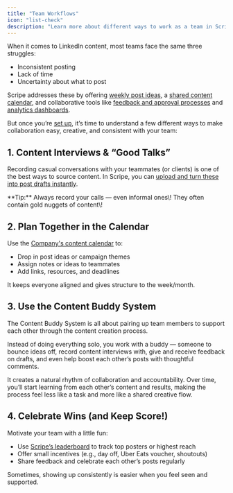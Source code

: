 ```yaml
---
title: "Team Workflows"
icon: "list-check"
description: "Learn more about different ways to work as a team in Scripe."
---
```


When it comes to LinkedIn content, most teams face the same three struggles: 

- Inconsistent posting
- Lack of time
- Uncertainty about what to post

Scripe addresses these by offering [weekly post ideas](/multiple-posts/ai-powered), a [shared content calendar](/team-plan/team-calendar), and collaborative tools like [feedback and approval processes](/team-plan/content-approval) and [analytics dashboards](/team-plan/team-analytics). 

But once you’re [set up](/team-plan/set-up), it’s time to understand a few different ways to make collaboration easy, creative, and consistent with your team:

## 1. Content Interviews & “Good Talks”

Recording casual conversations with your teammates (or clients) is one of the best ways to source content. In Scripe, you can [upload and turn these into post drafts instantly](/multiple-posts/file).

<Tip>
  **Tip:** Always record your calls — even informal ones\! They often contain gold nuggets of content\!
</Tip>

## 2. Plan Together in the Calendar

Use the [Company's content calendar](/team-plan/team-calendar) to:

- Drop in post ideas or campaign themes
- Assign notes or ideas to teammates
- Add links, resources, and deadlines

It keeps everyone aligned and gives structure to the week/month.

## 3. Use the Content Buddy System

The Content Buddy System is all about pairing up team members to support each other through the content creation process. 

Instead of doing everything solo, you work with a buddy — someone to bounce ideas off, record content interviews with, give and receive feedback on drafts, and even help boost each other’s posts with thoughtful comments.

It creates a natural rhythm of collaboration and accountability. Over time, you’ll start learning from each other’s content and results, making the process feel less like a task and more like a shared creative flow.

## 4. Celebrate Wins (and Keep Score\!)

Motivate your team with a little fun:

- Use [Scripe’s leaderboard](/team-plan/team-analytics) to track top posters or highest reach
- Offer small incentives (e.g., day off, Uber Eats voucher, shoutouts)
- Share feedback and celebrate each other’s posts regularly

Sometimes, showing up consistently is easier when you feel seen and supported.
